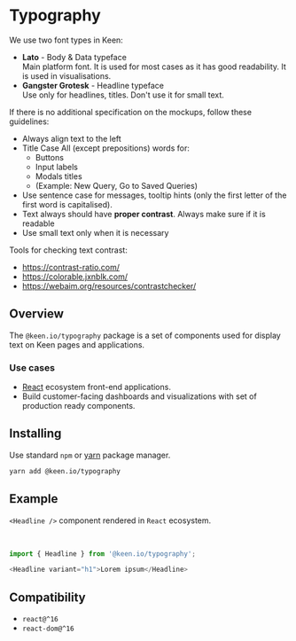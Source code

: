 
<Meta title="Docs/Typography" />

# Typography

We use two font types in Keen:

- **Lato** - Body & Data typeface  
Main platform font. It is used for most cases as it has good readability. It is used in visualisations.
- **Gangster Grotesk** - Headline typeface  
Use only for headlines, titles. Don't use it for small text.

If there is no additional specification on the mockups, follow these guidelines:  
- Always align text to the left
- Title Case All (except prepositions) words for:  
  - Buttons 
  - Input labels
  - Modals titles
  - (Example: New Query, Go to Saved Queries)
- Use sentence case for messages, tooltip hints (only the first letter of the first word is capitalised).
- Text always should have **proper contrast**. Always make sure if it is readable
- Use small text only when it is necessary 


Tools for checking text contrast:  
- https://contrast-ratio.com/
- https://colorable.jxnblk.com/
- https://webaim.org/resources/contrastchecker/  

## Overview

The `@keen.io/typography` package is a set of components used for display text on Keen pages and applications.

### Use cases
- [React](https://reactjs.org/) ecosystem front-end applications.
- Build customer-facing dashboards and visualizations with set of production ready components.

## Installing

Use standard `npm` or [yarn](https://yarnpkg.com/lang/en/) package manager.

```sh
yarn add @keen.io/typography
```

## Example
`<Headline />` component rendered in `React` ecosystem.

<Story id="typography-headline--h-1-headline" />

<br/>

```js
import { Headline } from '@keen.io/typography';

<Headline variant="h1">Lorem ipsum</Headline>
```

## Compatibility

- `react@^16`
- `react-dom@^16`
